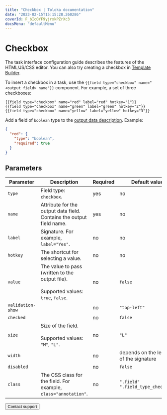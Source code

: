 ```yaml
---
title: "Checkbox | Toloka documentation"
date: "2023-02-15T15:15:28.260286"
coverId: F_bIcOYF9yjrxkPZrXc3
docsMenu: "defaultMenu"
---
```



# Checkbox

<Note mode="note" title="Note">

The task interface configuration guide describes the features of the HTML/JS/CSS editor. You can also try creating a checkbox in [Template Builder](/docs/template-builder/reference/field.checkbox).

</Note>

To insert a checkbox in a task, use the `{{field type="checkbox" name="<output field> name"}}` component. For example, a set of three checkboxes:

```plaintext
{{field type="checkbox" name="red" label="red" hotkey="1"}}
{{field type="checkbox" name="green" label="green" hotkey="2"}}
{{field type="checkbox" name="yellow" label="yellow" hotkey="3"}}
```

Add a field of `boolean` type to the [output data description](/docs/guide/incoming). Example:

```json
{
  "red": {
    "type": "boolean",
    "required": true
  }
}
```

## Parameters

**Parameter**|**Description**|**Required**|**Default value**
----- | ----- | ----- | -----
`type`| Field type: `checkbox`. | yes | no
`name`| Attribute for the output data field. Contains the output field name. | yes | no
`label`| Signature. For example, `label="Yes"`. | no | no
`hotkey`| The shortcut for selecting a value. | no | no
`value`| The value to pass (written to the output file).<br/><br/>Supported values: `true`, `false`. | no | `false`
`validation-show`| <CheckboxesTable1/>| no | `"top-left"`
`checked`| <CheckboxesTable2/>| no | `false`
`size`| Size of the field.<br/><br/>Supported values: `"M"`, `"L"`. | no | `"L"`
`width`| <CheckboxesTable3/>| no | depends on the length of the signature
`disabled`| <CheckboxesTable4/>| no | `false`
`class`| The CSS class for the field. For example, `class="annotation"`. | no | `".field" ".field_type_checkbox"`

<Button themeColor="light" view="default" size="l" type="link" url="/docs/guide/troubleshooting/support?form-source=guide-t-components-checkboxes">Contact support</Button>
